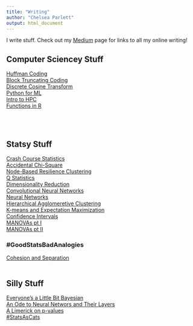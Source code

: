 ```yaml
---
title: "Writing"
author: "Chelsea Parlett"
output: html_document
---
```

I write stuff. Check out my [Medium](https://medium.com/@chelseaparlett) page for links to all my online writing!

## Computer Sciencey Stuff
[Huffman Coding](Huffman.html)
<br/>
[Block Truncating Coding](BTC.html)
<br/>
[Discrete Cosine Transform](DCT.html)
<br/>
[Python for ML](https://healthstarinfo.com/blogs/2019/05/02/getting-to-know-the-python-packages-that-help-you-do-machine-learning.html)
<br/>
[Intro to HPC](https://healthstarinfo.com/blogs/2019/02/15/a-gentle-introduction-to-high-performance-computing.html)
<br/>
[Functions in R](https://www.dataquest.io/blog/r-functions-tutorial/)
<br/>
<br/>
<br/>
<br/>

## Statsy Stuff
[Crash Course Statistics](https://www.youtube.com/playlist?list=PL8dPuuaLjXtNM_Y-bUAhblSAdWRnmBUcr)
<br/>
[Accidental Chi-Square](AccidentialChiSq.html)
<br/>
[Node-Based Resilience Clustering](NBRC.html)
<br/>
[Q Statistics](QStatistic.html)
<br/>
[Dimensionality Reduction](https://healthstarinfo.com/blogs/2019/01/04/dimensionality-reduction.html)
<br/>
[Convolutional Neural Networks](https://healthstarinfo.com/blogs/2018/12/02/using-convolutional-neural-networks-to-model-spatially-related-data.html)
<br/>
[Neural Networks](https://healthstarinfo.com/blogs/2018/10/12/a-gentle-intorduction-to-feed-forward-neural-networks.html)
<br/>
[Hierarchical Agglomeretive Clustering](https://community.jmp.com/t5/JMP-Blog/Hierarchical-clustering/ba-p/192425)
<br/>
[K-means and Expectation Maximization](https://community.jmp.com/t5/JMP-Blog/Clustering-methods-for-unsupervised-machine-learning/ba-p/175053?utm_source=TWITTER&utm_medium=social_sprinklr&utm_content=2166691134&utm_campaign=td&linkId=64230508)
<br/>
[Confidence Intervals](https://community.jmp.com/t5/JMP-Blog/Be-more-confident-in-confidence-intervals/ba-p/65103)
<br/>
[MANOVAs pt I](https://medium.com/@chelseaparlett/manovas-multivariate-analysis-pt-i-71559674d36c)
<br/>
[MANOVAs pt II](https://medium.com/@chelseaparlett/manova-multivariate-analysis-pt-ii-c8d224c75adf)

### \#GoodStatsBadAnalogies
[Cohesion and Separation](CohandSep.html)
<br/>
<br/>

## Silly Stuff
[Everyone's a Little Bit Bayesian](https://medium.com/@chelseaparlett/everyones-a-little-bit-bayesian-f7f551cbe8af)
<br/>
[An Ode to Neural Networs and Their Layers](https://medium.com/@chelseaparlett/one-layer-two-layer-1a2c70e594)
<br/>
[A Limerick on p-values](https://medium.com/@chelseaparlett/a-limerick-on-p-values-46ac5208e073)
<br/>
[#StatsAsCats](https://twitter.com/search?q=%23StatsAsCAts&src=typd)
<br/>
<br/>
